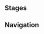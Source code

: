 {{Genius Invokation TCG Character Stages Intro}}

==Stages==
{{Genius Invokation TCG Stages/Detailed|Hushang}}

==Navigation==
{{Genius Invokation TCG Stages Navbox}}